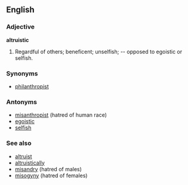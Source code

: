 ==English==

===Adjective===
'''altruistic'''
#Regardful of others; beneficent; unselfish; -- opposed to egoistic or selfish.

===Synonyms===
*[[philanthropist]]

===Antonyms===
*[[misanthropist]] (hatred of human race)
*[[egoistic]]
*[[selfish]]

===See also===
*[[altruist]]
*[[altruistically]]
*[[misandry]] (hatred of males)
*[[misogyny]] (hatred of females)
